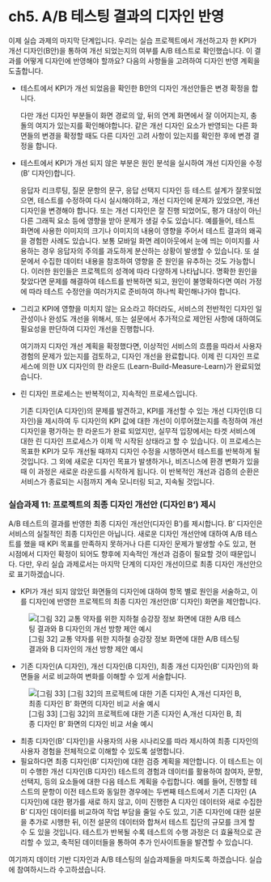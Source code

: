 # ch5. A/B 테스팅 결과의 디자인 반영

이제 실습 과제의 마지막 단계입니다. 우리는 실습 프로젝트에서 개선하고자 한 KPI가 개선 디자인(B안)을 통하여 개선 되었는지의 여부를 A/B 테스트로 확인했습니다. 이 결과를 어떻게 디자인에 반영해야 할까요? 다음의 사항들을 고려하여 디자인 반영 계획을 도출합니다.

-   테스트에서 KPI가 개선 되었음을 확인한 B안의 디자인 개선안들은 변경 확정을 합니다.

    다만 개선 디자인 부분들이 화면 경로의 앞, 뒤의 연계 화면에서 잘 이어지는지, 충돌의 여지가 있는지를 확인해야합니다. 같은 개선 디자인 요소가 반영되는 다른 화면들의 변경을 확정할 때도 다른 디자인 고려 사항이 있는지를 확인한 후에 변경 결정을 합니다.

-   테스트에서 KPI가 개선 되지 않은 부분은 원인 분석을 실시하여 개선 디자인을 수정(B’ 디자인)합니다.

    응답자 리크루팅, 질문 문항의 문구, 응답 선택지 디자인 등 테스트 설계가 잘못되었으면, 테스트를 수정하여 다시 실시해야하고, 개선 디자인에 문제가 있었으면, 개선 디자인을 변경해야 합니다. 또는 개선 디자인은 잘 진행 되었어도, 평가 대상이 아닌 다른 그래픽 요소 등에 영향을 받아 문제가 생길 수도 있습니다. 예를들어, 테스트 화면에 사용한 이미지의 크기나 이미지의 내용이 영향을 주어서 테스트 결과의 왜곡을 경험한 사례도 있습니다. 보통 모바일 화면 레이아웃에서 눈에 띄는 이미지를 사용하는 경우 응답자의 주의를 과도하게 분산하는 상황이 발생할 수 있습니다. 또 설문에서 수집한 데이터 내용을 참조하여 영향을 준 원인을 유추하는 것도 가능합니다. 이러한 원인들은 프로젝트의 성격에 따라 다양하게 나타납니다. 명확한 원인을 찾았다면 문제를 해결하여 테스트를 반복하면 되고, 원인이 불명확하다면 여러 가정에 따라 테스트 수정안을 여러가지로 준비하여 하나씩 확인해나가야 합니다.

-   그리고 KPI에 영향을 미치지 않는 요소라고 하더라도, 서비스의 전반적인 디자인 일관성이나 완성도 개선을 위해서, 또는 설문에서 추가적으로 제안된 사항에 대하여도 필요성을 판단하여 디자인 개선을 진행합니다.

    여기까지 디자인 개선 계획을 확정했다면, 이상적인 서비스의 흐름을 따라서 사용자 경험의 문제가 있는지를 검토하고, 디자인 개선을 완료합니다. 이제 린 디자인 프로세스에 의한 UX 디자인의 한 라운드 (Learn-Build-Measure-Learn)가 완료되었습니다.

-   린 디자인 프로세스는 반복적이고, 지속적인 프로세스입니다.

    기존 디자인(A 디자인)의 문제를 발견하고, KPI를 개선할 수 있는 개선 디자인(B 디자인)을 제시하여 두 디자인의 KPI 값에 대한 개선이 이루어졌는지를 측정하여 개선 디자인을 평가하는 한 라운드가 완료 되었지만, 실무적 입장에서는 타겟 서비스에 대한 린 디자인 프로세스가 이제 막 시작된 상태라고 할 수 있습니다. 이 프로세스는 목표한 KPI가 모두 개선될 때까지 디자인 수정을 시행하면서 테스트를 반복하게 될 것입니다. 그 외에 새로운 디자인 목표가 발생하거나, 비즈니스에 환경 변화가 있을 때 이 과정은 새로운 라운드를 시작하게 됩니다. 이 반복적인 개선과 검증의 순환은 서비스가 종료되는 시점까지 계속 모니터링 되고, 지속될 것입니다.

### 실습과제 11: 프로젝트의 최종 디자인 개선안 (디자인 B’) 제시

A/B 테스트의 결과를 반영한 최종 디자인 개선안(디자인 B’)를 제시합니다. B’ 디자인은 서비스의 실질적인 최종 디자인은 아닙니다. 새로운 디자인 개선안에 대하여 A/B 테스트를 했을 때 KPI 목표를 만족하지 못하거나 다른 디자인 문제가 발생할 수도 있고, 현 시점에서 디자인 확정이 되어도 향후에 지속적인 개선과 검증이 필요할 것이 때문입니다. 다만, 우리 실습 과제로서는 마지막 단계의 디자인 개선이므로 최종 디자인 개선안으로 표기하겠습니다.

-   KPI가 개선 되지 않았던 화면들의 디자인에 대하여 항목 별로 원인을 서술하고, 이를 디자인에 반영한 프로젝트의 최종 디자인 개선안(B’ 디자인) 화면을 제안합니다.

![\[그림 32\] 교통 약자를 위한 지하철 승강장 정보 화면에 대한 A/B 테스팅 결과와 B 디자인의 개선 방향 제안 예시](img/fig32.png)

-   기존 디자인(A 디자인), 개선 디자인(B 디자인), 최종 개선 디자인(B’ 디자인)의 화면들을 서로 비교하여 변화를 이해할 수 있게 서술합니다.

![\[그림 33\] \[그림 32\]의 프로젝트에 대한 기존 디자인 A,개선 디자인 B, 최종 디자인 B’ 화면의 디자인 비교 서술 예시](img/fig33.png)

-   최종 디자인(B’ 디자인)을 사용자의 사용 시나리오를 따라 제시하여 최종 디자인의 사용자 경험을 전체적으로 이해할 수 있도록 설명합니다.
-   필요하다면 최종 디자인(B’ 디자인)에 대한 검증 계획을 제안합니다. 이 테스트는 이미 수행한 개선 디자인(B 디자인) 테스트의 경험과 데이터를 활용하여 참여자, 문항, 선택지, 등의 요소들에 대한 다음 테스트 계획을 수립합니다. 예를 들어, 진행할 테스트의 문항이 이전 테스트와 동일한 경우에는 두번째 테스트에서 기존 디자인 (A 디자인)에 대한 평가를 새로 하지 않고, 이미 진행한 A 디자인 데이터와 새로 수집한 B’ 디자인 데이터를 비교하여 작업 부담을 줄일 수도 있고, 기존 디자인에 대한 설문을 추가로 시행한 뒤, 이전 설문의 데이터와 합쳐서 테스트 집단의 규모를 크게 할 수 도 있을 것입니다. 테스트가 반복될 수록 테스트의 수행 과정은 더 효율적으로 관리할 수 있고, 축적된 데이터들을 통하여 추가 인사이트들을 발견할 수 있습니다.

여기까지 데이터 기반 디자인과 A/B 테스팅의 실습과제들을 마치도록 하겠습니다. 실습에 참여하시느라 수고하셨습니다.
